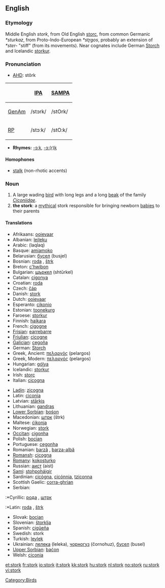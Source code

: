 ==English==

===Etymology===
Middle English ''stork'', from Old English [[storc]], from common Germanic ''*sturkaz'', from Proto-Indo-European ''*str̥gos'', probably an extension of ''*ster-'' "stiff" (from its movements).  Near cognates include German [[Storch]] and Icelandic [[storkur]].  

===Pronunciation===
*[[w:AHD|AHD]]: stôrk
{| border=1 cellpadding=5
! !! [[w:International Phonetic Alphabet|IPA]] !! [[w:SAMPA|SAMPA]]
|-
! [[GenAm]]
| /stɔrk/ || /stOrk/
|-
! [[RP]]
| /stɔːk/ || /stO:k/
|}
*'''Rhymes:''' [[Rhymes:English:-ɔːk|-ɔːk]], [[Rhymes:English:-ɔː(r)k|-ɔː(r)k]]

====Homophones====
*[[stalk]] (non-rhotic accents)

===Noun===
{{wikipedia}}
{{en-noun}}
# A large wading [[bird]] with long legs and a long [[beak]] of the family ''[[Ciconiidae]]''.
# '''the stork''': a [[mythical]] stork responsible for bringing newborn [[baby|babies]] to their parents

====Translations====
{{top}}
*Afrikaans: [[ooievaar]]
*Albanian: [[lejleku]]
*Arabic: {{ARchar|[[لقلق]]}} (laqlaq)
*Basque: [[amiamoko]]
*Belarusian: [[бусел]] (busjel)
*Bosnian: [[roda]] {{f}}, [[štrk]] {{m}}
*Breton: [[c'hwibon]]
*Bulgarian: [[щъркел]] (sht&#365;rkel)
*Catalan: [[cigonya]]
*Croatian: [[roda]] {{f}}
*Czech: [[čáp]]
*Danish: [[stork]]
*Dutch: [[ooievaar]] {{m}}
*Esperanto: [[cikonio]]
*Estonian: [[toonekurg]]
*Faroese: [[storkur]]
*Finnish: [[haikara]]
*French: [[cigogne]] {{f}}
*[[Frisian]]: [[earrebarre]]
*[[Friulian]]: [[cicogne]]
*[[Galician]]: [[cegoña]]
*German: [[Storch]] {{m}}
*Greek, Ancient: [[πελαργός]] {{m}} (pelargos)
*Greek, Modern: [[πελαργός]] (pelargos)
*Hungarian: [[gólya]]
*Icelandic: [[storkur]]
*Irish: [[storc]]
*Italian: [[cicogna]] {{f}}
{{mid}}
*[[Ladin]]: [[zicogna]]
*Latin: [[ciconia]]
*Latvian: [[stārķis]]
*Lithuanian: [[gandras]]
*[[Lower Sorbian]]: [[bośon]]
*Macedonian: [[штрк]] (štrk)
*Maltese: [[ċikonja]]
*Norwegian: [[stork]]
*[[Occitan]]: [[cigonha]]
*Polish: [[bocian]]
*Portuguese: [[cegonha]]
*Romanian: [[barză]] {{f}}, [[barza-albă]] {{f}}
*[[Romansh]]: [[cicogna]]
*[[Romany]]: [[kokosturko]] {{m}}
*Russian: [[аист]] (aist)
*[[Sami]]: [[stohpoháigir]]
*Sardinian: [[cicògna]], [[cicónnia]], [[tziconna]]
*Scottish Gaelic: [[corra-ghrian]]
*Serbian:
:*Cyrillic: [[рода]] {{f}}, [[штрк]] {{m}}
:*Latin: [[roda]] {{f}}, [[štrk]] {{m}}
*Slovak: [[bocian]]
*Slovenian: [[štorklja]] {{f}}
*Spanish: [[cigüeña]] {{f}}
*Swedish: stork
*Turkish: [[leylek]]
*Ukrainian: [[лелека]] (leleka), [[чорногуз]] (čornohuz), [[бусел]] (busel)
*[[Upper Sorbian]]: [[baćon]]
*Welsh: [[ciconia]]
{{bottom}}

[[Category:Birds]]

[[et:stork]]
[[fr:stork]]
[[io:stork]]
[[it:stork]]
[[kk:stork]]
[[hu:stork]]
[[nl:stork]]
[[no:stork]]
[[ru:stork]]
[[vi:stork]]